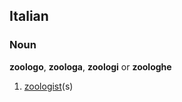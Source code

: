 ==Italian==
===Noun===
'''zoologo''', '''zoologa''', '''zoologi''' or '''zoologhe'''
# [[zoologist]](s)